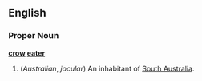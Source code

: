 ==English==
===Proper Noun===
'''[[crow]] [[eater]]'''
#(''Australian'', ''jocular'') An inhabitant of [[South Australia]].